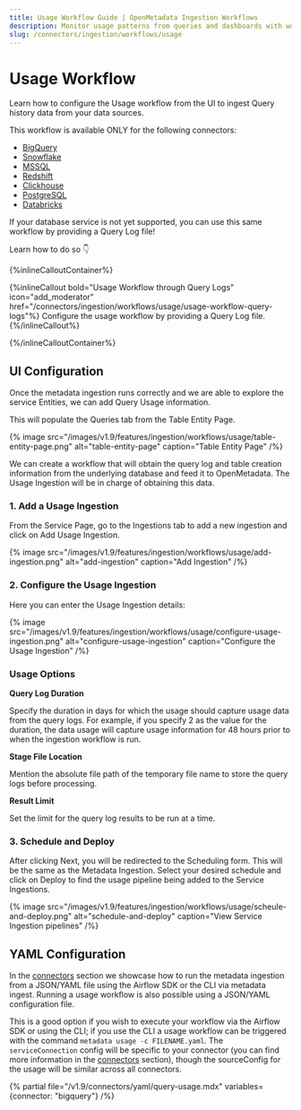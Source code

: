 ```yaml
---
title: Usage Workflow Guide | OpenMetadata Ingestion Workflows
description: Monitor usage patterns from queries and dashboards with workflow-based usage extraction.
slug: /connectors/ingestion/workflows/usage
---
```


# Usage Workflow

Learn how to configure the Usage workflow from the UI to ingest Query history data from your data sources.

This workflow is available ONLY for the following connectors:

- [BigQuery](/connectors/database/bigquery)
- [Snowflake](/connectors/database/snowflake)
- [MSSQL](/connectors/database/mssql)
- [Redshift](/connectors/database/redshift)
- [Clickhouse](/connectors/database/clickhouse)
- [PostgreSQL](/connectors/database/postgres)
- [Databricks](/connectors/database/databricks)

If your database service is not yet supported, you can use this same workflow by providing a Query Log file!

Learn how to do so 👇

{%inlineCalloutContainer%}

{%inlineCallout
  bold="Usage Workflow through Query Logs"
  icon="add_moderator"
  href="/connectors/ingestion/workflows/usage/usage-workflow-query-logs"%}
Configure the usage workflow by providing a Query Log file.
{%/inlineCallout%}

{%/inlineCalloutContainer%}

## UI Configuration

Once the metadata ingestion runs correctly and we are able to explore the service Entities, we can add Query Usage information.

This will populate the Queries tab from the Table Entity Page.

{% image
  src="/images/v1.9/features/ingestion/workflows/usage/table-entity-page.png"
  alt="table-entity-page"
  caption="Table Entity Page"
 /%}

We can create a workflow that will obtain the query log and table creation information from the underlying database and feed it to OpenMetadata. The Usage Ingestion will be in charge of obtaining this data.

### 1. Add a Usage Ingestion

From the Service Page, go to the Ingestions tab to add a new ingestion and click on Add Usage Ingestion.

{% image
  src="/images/v1.9/features/ingestion/workflows/usage/add-ingestion.png"
  alt="add-ingestion"
  caption="Add Ingestion"
 /%}


### 2. Configure the Usage Ingestion

Here you can enter the Usage Ingestion details:

{% image
  src="/images/v1.9/features/ingestion/workflows/usage/configure-usage-ingestion.png"
  alt="configure-usage-ingestion"
  caption="Configure the Usage Ingestion"
 /%}


### Usage Options

**Query Log Duration**

Specify the duration in days for which the usage should capture usage data from the query logs. For example, if you specify 2 as the value for the duration, the data usage will capture usage information for 48 hours prior to when the ingestion workflow is run.

**Stage File Location**

Mention the absolute file path of the temporary file name to store the query logs before processing.

**Result Limit**

Set the limit for the query log results to be run at a time.


### 3. Schedule and Deploy

After clicking Next, you will be redirected to the Scheduling form. This will be the same as the Metadata Ingestion. Select your desired schedule and click on Deploy to find the usage pipeline being added to the Service Ingestions.

{% image
  src="/images/v1.9/features/ingestion/workflows/usage/scheule-and-deploy.png"
  alt="schedule-and-deploy"
  caption="View Service Ingestion pipelines"
 /%}

## YAML Configuration

In the [connectors](/connectors) section we showcase how to run the metadata ingestion from a JSON/YAML file using the Airflow SDK or the CLI via metadata ingest. Running a usage workflow is also possible using a JSON/YAML configuration file.

This is a good option if you wish to execute your workflow via the Airflow SDK or using the CLI; if you use the CLI a usage workflow can be triggered with the command `metadata usage -c FILENAME.yaml`. The `serviceConnection` config will be specific to your connector (you can find more information in the [connectors](/connectors) section), though the sourceConfig for the usage will be similar across all connectors.

{% partial file="/v1.9/connectors/yaml/query-usage.mdx" variables={connector: "bigquery"} /%}